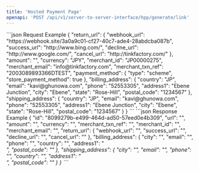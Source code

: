 ```yaml
---
title: 'Hosted Payment Page'
openapi: 'POST /api/v1/server-to-server-interface/hpp/generate/link'
---
```


<RequestExample>
```json Request Example
{
    "return_url": {
        "webhook_url": "https://webhook.site/3a0a9c01-cf27-40c7-ade4-28abdcba087b",
        "success_url": "http://www.bing.com/",
        "decline_url": "http://www.google.com/",
        "cancel_url": "http://tinkfactory.com/"
    },
    "amount": "",
    "currency": "JPY",
    "merchant_id": "JP00000275",
    "merchant_email": "info@tinkfactory.com",
    "merchant_txn_ref": "2003089893366DTEST",
    "payment_method": {
        "type": "scheme",
        "store_payment_method": true
    },
    "billing_address": {
        "country": "JP",
        "email": "kavi@ghunowa.com",
        "phone": "52553305",
        "address1": "Ebene Junction",
        "city": "Ebene",
        "state": "Rose-Hill",
        "postal_code": "1234567"
    },
    "shipping_address": {
        "country": "JP",
        "email": "kavi@ghunowa.com",
        "phone": "52553305",
        "address1": "Ebene Junction",
        "city": "Ebene",
        "state": "Rose-Hill",
        "postal_code": "1234567"
    }
}
```
</RequestExample>

<ResponseExample>
```json Response Example
{
    "id": "8099279b-e499-464d-ad50-57eed0e4b309",
    "url": "<Generated HPP Link>",
    "amount": "",
    "currency": "<currency>",
    "merchant_txn_ref": "<ref>",
    "merchant_id": "<DASMID>",
    "merchant_email": "<merchant email>",
    "return_url": {
        "webhook_url": "",
        "success_url": "",
        "decline_url": "",
        "cancel_url": ""
    },
    "billing_address": {
        "city": "<city>",
        "email": "<email>",
        "phone": "<phone number>",
        "country": "<country code>",
        "address1": "<address line 1>",
        "postal_code": "<postal code>"
    },
    "shipping_address": {
        "city": "<city>",
        "email": "<email>",
        "phone": "<phone number>",
        "country": "<country code>",
        "address1": "<address line 1>",
        "postal_code": "<postal code>"
    }
}
```
</ResponseExample>